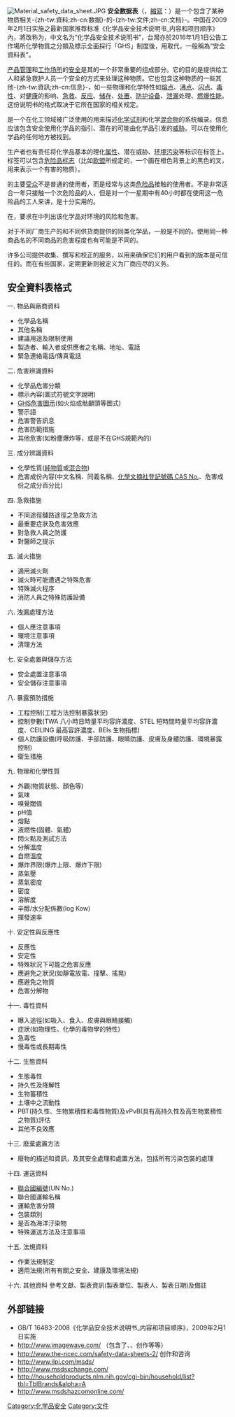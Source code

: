 {{Globalize|date=2016-12-06}}
{{Unreferenced|time=2014-11-29T14:50:43+00:00}}
[[File:Material_safety_data_sheet.JPG|thumb]]
'''安全数据表'''（{{lang-en|safety data sheet}}，[[縮寫|縮寫]]：{{lang|en|SDS}}）是一个包含了某种物质相关-{zh-tw:資料;zh-cn:数据}-的-{zh-tw:文件;zh-cn:文档}-。中国在2009年2月1日实施之最新国家推荐标准{{lang|en|GB/T 16483-2008}}《化学品安全技术说明书_内容和项目顺序》 內，將{{lang|en|MSDS}}改称为{{lang|en|SDS}}，中文名为“化学品安全技术说明书”，台灣亦於2016年1月1日公告工作場所化學物質之分類及標示全面採行「GHS」制度後，用{{lang|en|SDS}}取代{{lang|en|MSDS}}，一般稱為“安全資料表”。

[[产品管理|产品管理]]和[[工作场所|工作场所]]的[[安全|安全]]是其的一个非常重要的组成部分。它的目的是提供给工人和紧急救护人员一个安全的方式来处理这种物质。它也包含这种物质的一些其他-{zh-tw:資訊;zh-cn:信息}-，如一些物理和化学特性如[[熔点|熔点]]、[[沸点|沸点]]、[[闪点|闪点]]、[[毒性|毒性]]、对[[健康|健康]]的影响、[[急救|急救]]、[[化學反應|反应]]、[[储存|储存]]、[[处置|处置]]、[[防护设备|防护设备]]、[[泄漏|泄漏]]处理、[[爆裂物|燃爆性能]]。这份说明书的格式取决于它所在国家的相关规定。

{{lang|en|SDS}}是一个在化工领域被广泛使用的用来描述[[化学试剂|化学试剂]]和化学[[混合物|混合物]]的系统编录。{{lang|en|SDS}}信息应该包含安全使用化学品的指引、潜在的可能由化学品引发的[[威胁|威胁]]。{{lang|en|SDS}}可以在使用化学品的任何地方被找到。

生产者也有责任将化学品基本的理化[[属性|属性]]、潜在威胁、[[环境污染|环境污染]]等标识在标签上。标签可以包含[[危险性物质|危险品标志]]（比如[[欧盟|欧盟]]所规定的，一个画在橙色背景上的黑色的叉，用来表示一个有害的物质）。

{{lang|en|SDS}}的主要[[受众|受众]]不是普通的使用者，而是经常与这类[[危险品|危险品]]接触的使用者。{{lang|en|SDS}}不是非常适合一年只接触一个次危险品的人，但是对一个一星期中有40小时都在使用这一危险品的工人来讲，{{lang|en|SDS}}是十分实用的。

在{{which|有些[[法律|法律]]中}}，要求在{{lang|en|SDS}}中列出该化学品对环境的风险和危害。

对于不同厂商生产的和不同供货商提供的同类化学品，{{lang|en|SDS}}一般是不同的。使用同一种商品名的不同商品的危害程度也有可能是不同的。

许多公司提供收集、撰写和校正{{lang|en|SDS}}的服务，以用来确保它们的用户看到的版本是可信任的。而在有些国家，定期更新{{lang|en|SDS}}则被定义为厂商应尽的义务。

== 安全資料表格式 ==
一. 物品與廠商資料 
* 化學品名稱
* 其他名稱
* 建議用途及限制使用
* 製造者、輸入者或供應者之名稱、地址、電話
* 緊急連絡電話/傳真電話
二. 危害辨識資料 
* 化學品危害分類
* 標示內容(圖式符號文字說明)
* [[GHS危險象形符號圖|GHS危害圖示]](如火焰或骷顱頭等圖式)
* 警示語
* 危害警告訊息
* 危害防範措施
* 其他危害(如粉塵爆炸等，或是不在GHS規範內的)
三. 成分辨識資料 
* 化學性質([[純物質|純物質]]或[[混合物|混合物]])
* 危害成份內容(中文名稱、同義名稱、[[CAS編號|化學文摘社登記號碼 CAS No.]]、危害成份之成分百分比)
四. 急救措施 
* 不同途徑舖路途徑之急救方法
* 最重要症狀及危害效應
* 對急救人員之防護
* 對醫師之提示
五. 滅火措施 
* 適用滅火劑
* 滅火時可能遭遇之特殊危害
* 特殊滅火程序
* 消防人員之特殊防護設備
六. 洩漏處理方法 
* 個人應注意事項
* 環境注意事項
* 清理方法
七. 安全處置與儲存方法 
* 安全處置注意事項
* 安全儲存注意事項
八. 暴露預防措施 
* 工程控制(工程方法控制暴露狀況)
* 控制參數(TWA 八小時日時量平均容許濃度、STEL 短時間時量平均容許濃度、CEILING 最高容許濃度、BEIs 生物指標)
* 個人防護設備(呼吸防護、手部防護、眼睛防護、皮膚及身體防護、環境暴露控制)
* 衛生措施
九. 物理和化學性質 
* 外觀(物質狀態、顏色等)
* 氣味
* 嗅覺閾值
* pH值
* 熔點
* 液燃性(固體、氣體)
* 閃火點及測試方法
* 分解溫度
* 自燃溫度
* 爆炸界限(爆炸上限、爆炸下限)
* 蒸氣壓
* 蒸氣密度
* 密度
* 溶解度
* 辛醇/水分配係數(log Kow)
* 揮發速率
十. 安定性與反應性 
* 反應性
* 安定性
* 特殊狀況下可能之危害反應
* 應避免之狀況(如靜電放電、撞擊、搖晃)
* 應避免之物質
* 危害分解物
十一. 毒性資料 
* 曝入途徑(如吸入、食入、皮膚與眼睛接觸)
* 症狀(如物理性、化學的毒物學的特性)
* 急毒性
* 慢毒性或長期毒性
十二. 生態資料 
* 生態毒性
* 持久性及降解性
* 生物蓄積性
* 土壤中之流動性
* PBT(持久性、生物累積性和毒性物質)及vPvB(具有高持久性及高生物累積性之物質)評估
* 其他不良效應
十三. 廢棄處置方法 
* 廢物的描述和資訊，及其安全處理和處置方法，包括所有污染包裝的處理
十四. 運送資料 
* [[聯合國危險貨物編號|聯合國編號]](UN No.)
* 聯合國運輸名稱
* 運輸危害分類
* 包裝類別
* 是否為海洋汙染物
* 特殊運送方法及注意事項
十五. 法規資料 
* 作業法規制定
* 適用法規(所有有關之安全、建康及環境法規)
十六. 其他資料 
參考文獻、製表資訊(製表單位、製表人、製表日期)及備註

==外部链接==
* GB/T 16483-2008《化学品安全技术说明书_内容和项目顺序》，2009年2月1日实施
* http://www.imagewave.com/ {{Wayback|url=http://www.imagewave.com/ |date=20201022150152 }} （包含了{{lang|en|SARA 313}}、{{lang|en|Tier II}}、{{lang|en|MSDS}}创作等等）
* http://www.the-ncec.com/safety-data-sheets-2/ {{Wayback|url=http://www.the-ncec.com/safety-data-sheets-2/ |date=20080612162126 }} {{lang|en|MSDS}}创作和咨询 
* http://www.ilpi.com/msds/ {{Wayback|url=http://www.ilpi.com/msds/ |date=20210318022718 }} 
* http://www.msdsxchange.com/ {{Wayback|url=http://www.msdsxchange.com/ |date=20210323203028 }} 
* http://householdproducts.nlm.nih.gov/cgi-bin/household/list?tbl=TblBrands&alpha=A {{Wayback|url=http://householdproducts.nlm.nih.gov/cgi-bin/household/list?tbl=TblBrands&alpha=A |date=20170221055152 }} 
* http://www.msdshazcomonline.com/ {{Wayback|url=http://www.msdshazcomonline.com/ |date=20201128221658 }}

{{職業安全與健康}}
[[Category:化学品安全|Category:化学品安全]]
[[Category:文件|Category:文件]]